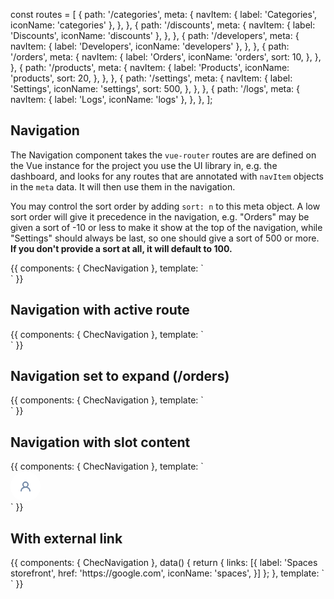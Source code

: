 const routes = [
  {
    path: '/categories',
    meta: {
      navItem: {
        label: 'Categories',
        iconName: 'categories'
      },
    },
  },
  {
    path: '/discounts',
    meta: {
      navItem: {
        label: 'Discounts',
        iconName: 'discounts'
      },
    },
  },
  {
    path: '/developers',
    meta: {
      navItem: {
        label: 'Developers',
        iconName: 'developers'
      },
    },
  },
  {
    path: '/orders',
    meta: {
      navItem: {
        label: 'Orders',
        iconName: 'orders',
        sort: 10,
      },
    },
  },
  {
    path: '/products',
    meta: {
      navItem: {
        label: 'Products',
        iconName: 'products',
        sort: 20,
      },
    },
  },
  {
      path: '/settings',
      meta: {
        navItem: {
          label: 'Settings',
          iconName: 'settings',
          sort: 500,
        },
      },
    },
  {
    path: '/logs',
    meta: {
      navItem: {
        label: 'Logs',
        iconName: 'logs'
      },
    },
  },
];

<Meta title="Components/Navigation" component={ChecNavigation} />

## Navigation

The Navigation component takes the `vue-router` routes are are defined on the Vue instance for the project
you use the UI library in, e.g. the dashboard, and looks for any routes that are annotated with `navItem`
objects in the `meta` data. It will then use them in the navigation.

You may control the sort order by adding `sort: n` to this meta object. A low sort order will give it
precedence in the navigation, e.g. "Orders" may be given a sort of -10 or less to make it show at the top of
the navigation, while "Settings" should always be last, so one should give a sort of 500 or more. **If you
don't provide a sort at all, it will default to 100.**

<Props of={ChecNavigation} />

<Preview>
  <Story name="Default" decorators={[ StoryRouter({}, { routes })]}>
    {{
      components: {
        ChecNavigation
      },
      template: `
      <div class="w-full">
        <ChecNavigation class="absolute"/>
      </div>`
    }}
  </Story>
</Preview>

## Navigation with active route

<Preview>
  <Story
    name="With active /orders route"
    decorators={[ StoryRouter({}, { initialEntry: '/orders/55555', routes })]}>
    {{
      components: {
        ChecNavigation
      },
      template: `
      <div class="w-full">
        <ChecNavigation />
      </div>`
    }}
  </Story>
</Preview>

## Navigation set to expand (/orders)

<Preview>
  <Story
    name="Expanded"
    decorators={[ StoryRouter({}, { initialEntry: '/orders/55555', routes })]}>
    {{
      components: {
        ChecNavigation
      },
      template: `
      <div class="w-full">
        <ChecNavigation :expanded="true" />
      </div>`
    }}
  </Story>
</Preview>


## Navigation with slot content

<Preview>
  <Story
    name="With slot"
    decorators={[ StoryRouter({}, { initialEntry: '/orders/55555', routes })]}>
    {{
      components: {
        ChecNavigation
      },
      template: `
      <div class="w-full">
        <ChecNavigation>
          <div>
            <svg width="48" height="48" viewBox="0 0 48 48" fill="none">
              <path d="M0 24C0 10.7452 10.7452 0 24 0C37.2548 0 48 10.7452 48 24C48 37.2548 37.2548 48 24 48C10.7452 48 0 37.2548 0 24Z" fill="white"/>
              <ellipse cx="23.9999" cy="21" rx="4" ry="4" stroke="#7187A5" stroke-width="2"/>
              <path d="M30.9999 31C30.9999 27.6863 27.8659 25 23.9999 25C20.1339 25 16.9999 27.6863 16.9999 31" stroke="#7187A5" stroke-width="2" stroke-linecap="round"/>
              <path d="M24 47C11.2975 47 1 36.7025 1 24H-1C-1 37.8071 10.1929 49 24 49V47ZM47 24C47 36.7025 36.7025 47 24 47V49C37.8071 49 49 37.8071 49 24H47ZM24 1C36.7025 1 47 11.2975 47 24H49C49 10.1929 37.8071 -1 24 -1V1ZM24 -1C10.1929 -1 -1 10.1929 -1 24H1C1 11.2975 11.2975 1 24 1V-1Z" fill="url(#pattern0)"/>
              <defs>
                <pattern id="pattern0" patternContentUnits="objectBoundingBox" width="1" height="1">
                  <use xlink:href="#image0" transform="translate(0 -0.0406852) scale(0.00107066)"/>
                </pattern>
              </defs>
            </svg>
          </div>
        </ChecNavigation>
      </div>`
    }}
  </Story>
</Preview>

## With external link
<Preview>
  <Story
    name="With external link"
    decorators={[ StoryRouter({}, { initialEntry: '/orders/55555', routes })]}>
    {{
      components: {
        ChecNavigation
      },
      data() {
        return { links: [{
          label: 'Spaces storefront',
          href: 'https://google.com',
          iconName: 'spaces',
        }] };
      },
      template: `
      <div class="w-full">
        <ChecNavigation :additional-links="links" />
      </div>`
    }}
  </Story>
</Preview>
